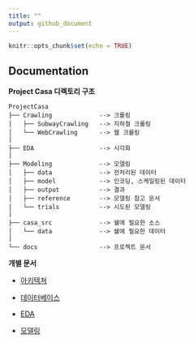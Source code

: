 ```yaml
---
title: ""
output: github_document
---
```


```r
knitr::opts_chunk$set(echo = TRUE)
```

## Documentation

**Project Casa 디렉토리 구조**

```
ProjectCasa
├── Crawling             --> 크롤링
│   ├── SubwayCrawling   --> 지하철 크롤링
│   └── WebCrawling      --> 웹 크롤링
|
├── EDA                  --> 시각화
|
├── Modeling             --> 모델링
│   ├── data             --> 전처리된 데이터
│   ├── model            --> 인코딩, 스케일링된 데이터
│   ├── output           --> 결과
│   ├── reference        --> 모델링 참고 문서
│   └── trials           --> 시도된 모델링
|
├── casa_src             --> 쉘에 필요한 소스
│   └── data             --> 쉘에 필요한 데이터
|
└── docs                 --> 프로젝트 문서

```

**개별 문서**

  - [아키텍쳐](architecture.md)
  
  - [데이터베이스](database_structure.md)

  - [EDA](EDA.md)
  
  - [모델링](model.md)


